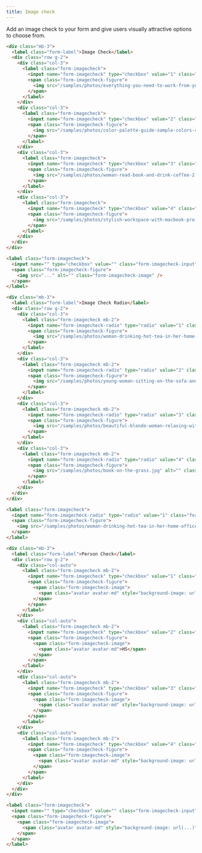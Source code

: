 ```yaml
---
title: Image check
---
```


Add an image check to your form and give users visually attractive options to choose from.

```html example centered columns="2" height="15rem"
<div class="mb-3">
  <label class="form-label">Image Check</label>
  <div class="row g-2">
    <div class="col-3">
      <label class="form-imagecheck">
        <input name="form-imagecheck" type="checkbox" value="1" class="form-imagecheck-input" />
        <span class="form-imagecheck-figure">
          <img src="/samples/photos/everything-you-need-to-work-from-your-bed-2.jpg" alt="" class="form-imagecheck-image" />
        </span>
      </label>
    </div>
    <div class="col-3">
      <label class="form-imagecheck">
        <input name="form-imagecheck" type="checkbox" value="2" class="form-imagecheck-input" checked />
        <span class="form-imagecheck-figure">
          <img src="/samples/photos/color-palette-guide-sample-colors-catalog-.jpg" alt="" class="form-imagecheck-image" />
        </span>
      </label>
    </div>
    <div class="col-3">
      <label class="form-imagecheck">
        <input name="form-imagecheck" type="checkbox" value="3" class="form-imagecheck-input" />
        <span class="form-imagecheck-figure">
          <img src="/samples/photos/woman-read-book-and-drink-coffee-2.jpg" alt="" class="form-imagecheck-image" />
        </span>
      </label>
    </div>
    <div class="col-3">
      <label class="form-imagecheck">
        <input name="form-imagecheck" type="checkbox" value="4" class="form-imagecheck-input" checked />
        <span class="form-imagecheck-figure">
          <img src="/samples/photos/stylish-workspace-with-macbook-pro-2.jpg" alt="" class="form-imagecheck-image" />
        </span>
      </label>
    </div>
  </div>
</div>
```

```html
<label class="form-imagecheck">
  <input name="" type="checkbox" value="" class="form-imagecheck-input" checked />
  <span class="form-imagecheck-figure">
    <img src="..." alt="" class="form-imagecheck-image" />
  </span>
</label>
```

```html example centered columns="2" height="15rem"
<div class="mb-3">
  <label class="form-label">Image Check Radio</label>
  <div class="row g-2">
    <div class="col-3">
      <label class="form-imagecheck mb-2">
        <input name="form-imagecheck-radio" type="radio" value="1" class="form-imagecheck-input" />
        <span class="form-imagecheck-figure">
          <img src="/samples/photos/woman-drinking-hot-tea-in-her-home-office.jpg" alt="" class="form-imagecheck-image" />
        </span>
      </label>
    </div>
    <div class="col-3">
      <label class="form-imagecheck mb-2">
        <input name="form-imagecheck-radio" type="radio" value="2" class="form-imagecheck-input" checked />
        <span class="form-imagecheck-figure">
          <img src="/samples/photos/young-woman-sitting-on-the-sofa-and-working-on-her-laptop-3.jpg" alt="" class="form-imagecheck-image" />
        </span>
      </label>
    </div>
    <div class="col-3">
      <label class="form-imagecheck mb-2">
        <input name="form-imagecheck-radio" type="radio" value="3" class="form-imagecheck-input" />
        <span class="form-imagecheck-figure">
          <img src="/samples/photos/beautiful-blonde-woman-relaxing-with-a-can-of-coke-on-a-tree-stump-by-the-beach.jpg" alt="" class="form-imagecheck-image" />
        </span>
      </label>
    </div>
    <div class="col-3">
      <label class="form-imagecheck mb-2">
        <input name="form-imagecheck-radio" type="radio" value="4" class="form-imagecheck-input" checked />
        <span class="form-imagecheck-figure">
          <img src="/samples/photos/book-on-the-grass.jpg" alt="" class="form-imagecheck-image" />
        </span>
      </label>
    </div>
  </div>
</div>
```

```html
<label class="form-imagecheck">
  <input name="form-imagecheck-radio" type="radio" value="1" class="form-imagecheck-input" />
  <span class="form-imagecheck-figure">
    <img src="/samples/photos/woman-drinking-hot-tea-in-her-home-office.jpg" alt="" class="form-imagecheck-image" />
  </span>
</label>
```

```html example centered columns="1" height="15rem"
<div class="mb-3">
  <label class="form-label">Person Check</label>
  <div class="row g-2">
    <div class="col-auto">
      <label class="form-imagecheck mb-2">
        <input name="form-imagecheck" type="checkbox" value="1" class="form-imagecheck-input" />
        <span class="form-imagecheck-figure">
          <span class="form-imagecheck-image">
            <span class="avatar avatar-md" style="background-image: url(/samples/avatars/057f.jpg)"></span>
          </span>
        </span>
      </label>
    </div>
    <div class="col-auto">
      <label class="form-imagecheck mb-2">
        <input name="form-imagecheck" type="checkbox" value="2" class="form-imagecheck-input" checked />
        <span class="form-imagecheck-figure">
          <span class="form-imagecheck-image">
            <span class="avatar avatar-md">HS</span>
          </span>
        </span>
      </label>
    </div>
    <div class="col-auto">
      <label class="form-imagecheck mb-2">
        <input name="form-imagecheck" type="checkbox" value="3" class="form-imagecheck-input" />
        <span class="form-imagecheck-figure">
          <span class="form-imagecheck-image">
            <span class="avatar avatar-md" style="background-image: url(/samples/avatars/062m.jpg)"></span>
          </span>
        </span>
      </label>
    </div>
    <div class="col-auto">
      <label class="form-imagecheck mb-2">
        <input name="form-imagecheck" type="checkbox" value="4" class="form-imagecheck-input" checked />
        <span class="form-imagecheck-figure">
          <span class="form-imagecheck-image">
            <span class="avatar avatar-md" style="background-image: url(/samples/avatars/070m.jpg)"></span>
          </span>
        </span>
      </label>
    </div>
  </div>
</div>
```

```html
<label class="form-imagecheck">
  <input name="" type="checkbox" value="" class="form-imagecheck-input" />
  <span class="form-imagecheck-figure">
    <span class="form-imagecheck-image">
      <span class="avatar avatar-md" style="background-image: url(...)"></span>
    </span>
  </span>
</label>
```
